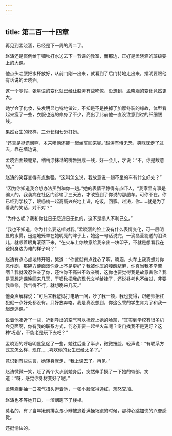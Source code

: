 ```yaml
---
---
---
```

title: 第二百一十四章
---




再见到孟晓涵，已经是下一周的周二了。

赵涛还是惯例给于钿秋打水送去下一节课的教室，而那边，正好是孟晓涵的班级要上的大课。

他点头哈腰把水杯放好，从前门刚一出来，就看到了后门特地走出来，摆明要跟他有话说的孟晓涵。

这一个寒假，张星语的变化就已经让赵涛有些吃惊，没想到，孟晓涵的变化竟然更大。

她学会了化妆，头发明显也特地做过，不知是不是换掉了加厚冬装的缘故，体型看起来瘦了一些，衣服也选的修身了不少，亮出了此前他一直没注意到过的纤细腰线。

果然女生的模样，三分长相七分打扮。

“还真是挺遗憾啊，本来咱俩还能一起坐车回来呢。”赵涛有恃无恐，笑眯眯走了过去，靠在墙边说。

孟晓涵面颊绷紧，稍稍涂抹过的嘴唇抿成一线，好一会儿，才说：“不，你是故意的。”

赵涛的笑容变得有点勉强，“这叫怎么说，我故意说一趟不坐的车有什么好处？”

“因为你知道我会想办法买到和你一趟。”她的表情平静得有点吓人，“我家里有事是骗人的，我装病在社区门诊输了三天液，才改签到了你说的那趟车。可你不在。你已经到学校了，跟杨楠一起高高兴兴地上课，吃饭，回家。赵涛，你……就是为了看我的笑话，对不对？”

“为什么呢？我和你往日无怨近日无仇的，这不是损人不利己么。”

“我也不知道，你为什么要这样对我。”孟晓涵的脸上没有什么表情变化，可一层明显的水雾，迅速地笼罩在她明亮的眸子上，她这一句话说完，一滴晶莹剔透的泪珠儿，就顺着眼角滚落下来，“在火车上你故意给我亲出一块印子，不就是想看我在爸妈身边为难的样子吗？”

赵涛有点心虚地转开眼，笑道：“你这就有点诛心了啊，晓涵，火车上我真想对你恶作剧，那碗方便面泼你身上不是更好？我被你压的腰酸腿麻，你真当我不辛苦啊？我就没忍住亲了你，还怕你不高兴不敢亲嘴，这你也要觉得我是故意害你？我是真想逃课晚回来几天，于钿秋把我的现代文学给挂了，还说补考也不给过，非要我重修，我气得不行，就想晚来几天。”

他柔声解释说：“可后来我爸妈打电话一问，吵了我一顿，我也觉得，跟老师抬杠犯倔一点好处都没有。只好放弃咯。我是真没想到，你这么乖的学生肯为了和我一起走逃课。”

说着他凑近了一些，近到呼出的空气可以抚摸上她的脸颊，“其实到学校有很多机会见面啊，你有我的联系方式，何必非要一起坐火车呢？专门找我不是更好？这种‘巧遇’，不能老是玩下去吧？”

孟晓涵的呼吸明显急促了一些，她往后退了半步，微微扭脸，轻声说：“有联系方式又怎么样，现在……喜欢你的女生已经太多了。”

意识到有些失言，她转身就走，“我上课去了。再见。”

赵涛微微一笑，赶了两个大步到她身后，突然伸手摸了一下她的臀部，笑道：“呀，感觉你身材变好了呢。”

孟晓涵倒抽一口凉气扭头瞪着他，一张小脸涨得通红，羞怒交加。

赵涛也不等她开口，一溜烟跑下了楼梯。

莫名的，有了当年揪前排女孩小辫被追着满操场跑的时候，那种心跳加快的兴奋感觉。

还挺愉快的。